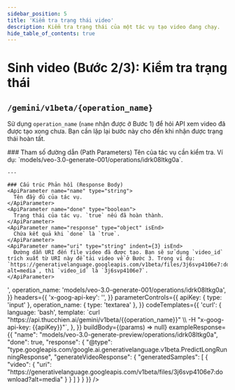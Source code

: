 ```yaml
---
sidebar_position: 5
title: 'Kiểm tra trạng thái video'
description: Kiểm tra trạng thái của một tác vụ tạo video đang chạy.
hide_table_of_contents: true
---
```



# Sinh video (Bước 2/3): Kiểm tra trạng thái

## <Badge method="GET" /> `/gemini/v1beta/{operation_name}`

Sử dụng `operation_name` (`name` nhận được ở Bước 1) để hỏi API xem video đã được tạo xong chưa. Bạn cần lặp lại bước này cho đến khi nhận được trạng thái hoàn tất.

<ApiReferenceLayout>
  <LeftColumn>
    ### Tham số đường dẫn (Path Parameters)
    <ApiParameter name="operation_name" type="string" required isEnd>
      Tên của tác vụ cần kiểm tra. Ví dụ: `models/veo-3.0-generate-001/operations/idrk08ltkg0a`.
    </ApiParameter>

    ---

    ### Cấu trúc Phản hồi (Response Body)
    <ApiParameter name="name" type="string">
      Tên đầy đủ của tác vụ.
    </ApiParameter>
    <ApiParameter name="done" type="boolean">
      Trạng thái của tác vụ. `true` nếu đã hoàn thành.
    </ApiParameter>
    <ApiParameter name="response" type="object" isEnd>
      Chứa kết quả khi `done` là `true`.
    </ApiParameter>
    <ApiParameter name="uri" type="string" indent={3} isEnd>
      Đường dẫn URI đến file video đã được tạo. Bạn sẽ sử dụng `video_id` trích xuất từ URI này để tải video về ở Bước 3. Trong ví dụ: `https://generativelanguage.googleapis.com/v1beta/files/3j6svp4106e7:download?alt=media`, thì `video_id` là `3j6svp4106e7`.
    </ApiParameter>

  </LeftColumn>
  <RightColumn>
    <InteractiveApiRequest
      method="GET"
      apiUrl="https://api.thucchien.ai/gemini/v1beta/{{operation_name}}"
      initialParameters={{
        apiKey: '<your_api_key>',
        operation_name: 'models/veo-3.0-generate-001/operations/idrk08ltkg0a',
      }}
      headers={{
        'x-goog-api-key': '<your_api_key>',
      }}
      parameterControls={{
        apiKey: { type: 'input' },
        operation_name: { type: 'textarea' },
      }}
      codeTemplates={{
        'curl': {
          language: 'bash',
          template: `curl "https://api.thucchien.ai/gemini/v1beta/{{operation_name}}" \\
  -H "x-goog-api-key: {{apiKey}}"`,
        },
      }}
      buildBody={(params) => null}
      exampleResponse={{
        "name": "models/veo-3.0-generate-preview/operations/idrk08ltkg0a",
        "done": true,
        "response": {
            "@type": "type.googleapis.com/google.ai.generativelanguage.v1beta.PredictLongRunningResponse",
            "generateVideoResponse": {
                "generatedSamples": [
                    {
                        "video": {
                            "uri": "https://generativelanguage.googleapis.com/v1beta/files/3j6svp4106e7:download?alt=media"
                        }
                    }
                ]
            }
        }
      }}
    />
  </RightColumn>
</ApiReferenceLayout>
